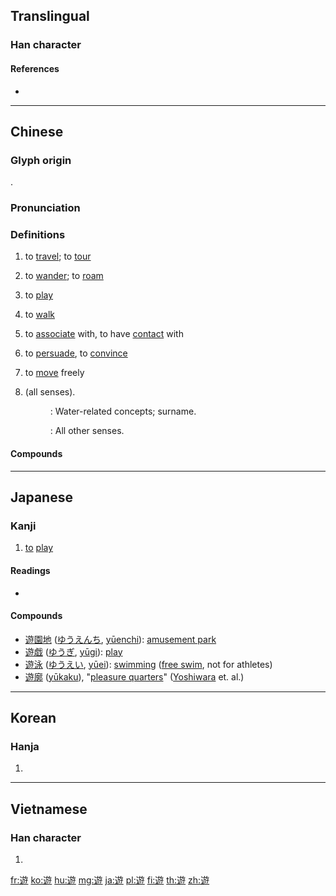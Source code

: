{{character info/new}}
{{also|游}}
==Translingual==

===Han character===
{{Han char|rn=162|rad=辵|as=09|sn=13|four=38304|canj=YYSD|ids=⿺辶斿}}

====References====
* {{Han ref|kx=1261.110|dkj=38994|dj=1751.140|hdz=63861.020|uh=904A|ud=36938|bh=B943|bd=47427}}

----

==Chinese==
{{zh-forms|t2=游|s=游}}

===Glyph origin===
{{Han etym}}
{{Han compound|辵|斿|c1=s|c2=p|t1=walk|ls=psc}}.

===Pronunciation===
{{zh-pron
|m=yóu
|c=jau4
|mn=qz,tw,xm,zz:iû
|cat=v
}}

===Definitions===
{{zh-hanzi}}

# to [[travel]]; to [[tour]]
#: {{zh-x|遊客|traveler, tourist}}
#: {{zh-x|旅遊|trip, travel}}
# to [[wander]]; to [[roam]]
#: {{zh-x|遊走|wandering, to migrate}}
#: {{zh-x|遊民|vagrant, vagabond}}
#: {{zh-x|遊蕩|to roam about}}
# to [[play]]
#: {{zh-x|遊玩|to play}}
# to [[walk]]
#: {{zh-x|遊行|to march}}
# to [[associate]] with, to have [[contact]] with
#: {{zh-x|交遊|to have friendly relationships}}
# to [[persuade]], to [[convince]]
#: {{zh-x|遊說{shuì}|to persuade}}
# to [[move]] freely
#: {{zh-x|遊刃有餘|to do something skillfully and easily}}
# {{alternative form of|游|lang=zh}} (all senses).
#: {{zh-l|游}}: Water-related concepts; surname.
#: {{zh-l|*遊}}: All other senses.

====Compounds====
{{der3
|{{zh-l|遊人}}
|{{zh-l|遊俠}}
|{{zh-l|遊刃有餘}}
|{{zh-l|遊動}}
|{{zh-l|遊動哨}}
|{{zh-l|遊園會}}
|{{zh-l|遊子}}
|{{zh-l|遊學}}
|{{zh-l|遊客}}
|{{zh-l|遊山玩水}}
|{{zh-l|遊廊}}
|{{zh-l|遊弋}}
|{{zh-l|遊戲}}
|{{zh-l|遊手好閒}}
|{{zh-l|遊擊}}
|{{zh-l|遊擊區}}
|{{zh-l|遊擊戰}}
|{{zh-l|遊擊隊}}
|{{zh-l|遊樂}}
|{{zh-l|遊樂場}}
|{{zh-l|遊歷}}
|{{zh-l|遊民}}
|{{zh-l|遊牧}}
|{{zh-l|遊玩}}
|{{zh-l|遊禽}}
|{{zh-l|遊移}}
|{{zh-l|遊興}}
|{{zh-l|遊蕩}}
|{{zh-l|遊藝}}
|{{zh-l|遊藝會}}
|{{zh-l|遊行}}
|{{zh-l|遊街}}
|{{zh-l|遊覽}}
|{{zh-l|遊記}}
|{{zh-l|遊說}}
|{{zh-l|遊資}}
|{{zh-l|遊蹤}}
|{{zh-l|遊逛}}
|{{zh-l|遊離}}
|{{zh-l|遊離電子}}
|{{zh-l|郊遊}}
}}

----

==Japanese==

===Kanji===
{{ja-kanji|grade=3|rs=辵09}}

# [[to]] [[play]]

====Readings====
* {{ja-readings|goon=[[ゆ]] ([[yu]])|kanon=[[ゆう]] ([[yū]])|kun=[[あそぶ]] ([[遊ぶ]], [[asobu]]), [[あそび]] ([[遊び]], [[asobi]]), [[すさび]] ([[susabi]])}}

====Compounds====
* [[遊園地]] ([[ゆうえんち]], [[yūenchi]]): [[amusement park]]
* [[遊戯]] ([[ゆうぎ]], [[yūgi]]): [[play]]
* [[遊泳]] ([[ゆうえい]], [[yūei]]): [[swimming]] ([[free swim]], not for athletes)
* [[遊廓]] ([[yūkaku]]), "[[pleasure quarters]]" ([[Yoshiwara]] et. al.)

----

==Korean==

===Hanja===
{{ko-hanja|hangeul=유|eumhun=|rv=yu|mr=yu|y=yu}}

# {{defn|lang=ko|sort=辵09}}

----

==Vietnamese==

===Han character===
{{vi-hantu|[[du]]|rs=辵09}}

# {{defn|lang=vi|sort=辵09}}

[[fr:遊]]
[[ko:遊]]
[[hu:遊]]
[[mg:遊]]
[[ja:遊]]
[[pl:遊]]
[[fi:遊]]
[[th:遊]]
[[zh:遊]]